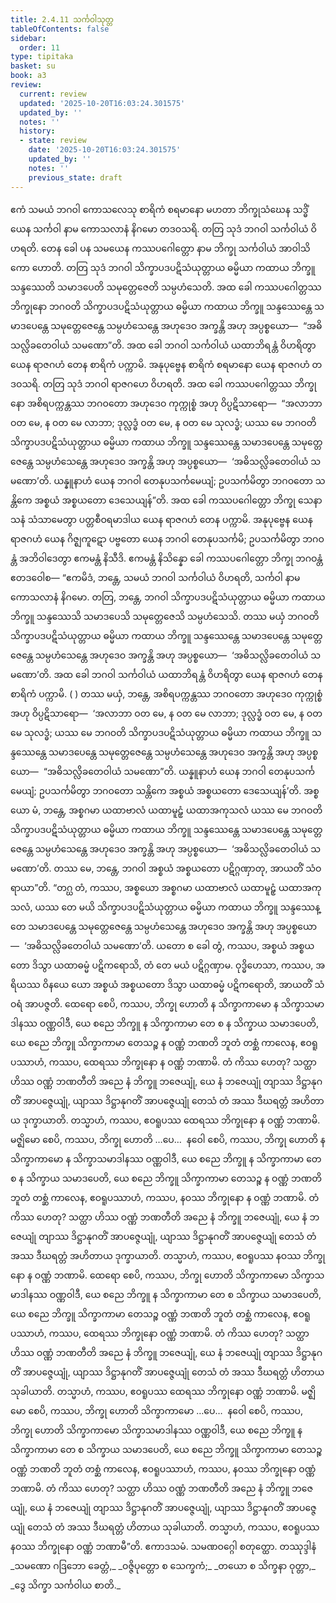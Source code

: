 ```yaml
---
title: 2.4.11 သင်္ကဝါသုတ္တ
tableOfContents: false
sidebar:
  order: 11
type: tipitaka
basket: su
book: a3
review:
  current: review
  updated: '2025-10-20T16:03:24.301575'
  updated_by: ''
  notes: ''
  history:
  - state: review
    date: '2025-10-20T16:03:24.301575'
    updated_by: ''
    notes: ''
    previous_state: draft
---
```



<DynamicBreadcrumb />


<ReviewStatus review={frontmatter.review} showDetails={true} />

<HypothesisAnnotation frontmatter={frontmatter} />

<Division number="92" book="a3" e="ch" v="15" p="238">

<Paragraph number="777" book="a3">
ဧကံ သမယံ ဘဂဝါ ကောသလေသု စာရိကံ စရမာနော မဟတာ ဘိက္ခုသံဃေန သဒ္ဓိံ ယေန သင်္ကဝါ နာမ ကောသလာနံ နိဂမော တဒဝသရိ. တတြ သုဒံ ဘဂဝါ သင်္ကဝါယံ ဝိဟရတိ. တေန ခေါ ပန သမယေန ကဿပဂေါတ္တော နာမ ဘိက္ခု သင်္ကဝါယံ အာဝါသိကော ဟောတိ. တတြ သုဒံ ဘဂဝါ သိက္ခာပဒပဋိသံယုတ္တာယ ဓမ္မိယာ ကထာယ ဘိက္ခူ သန္ဒဿေတိ သမာဒပေတိ သမုတ္တေဇေတိ သမ္ပဟံသေတိ. အထ ခေါ ကဿပဂေါတ္တဿ ဘိက္ခုနော ဘဂဝတိ သိက္ခာပဒပဋိသံယုတ္တာယ ဓမ္မိယာ ကထာယ ဘိက္ခူ သန္ဒဿေန္တေ သမာဒပေန္တေ သမုတ္တေဇေန္တေ သမ္ပဟံသေန္တေ အဟုဒေဝ အက္ခန္တိ အဟု အပ္ပစ္စယော—  “အဓိသလ္လိခတေဝါယံ သမဏော”တိ. အထ ခေါ ဘဂဝါ သင်္ကဝါယံ ယထာဘိရန္တံ ဝိဟရိတွာ ယေန ရာဇဂဟံ တေန စာရိကံ ပက္ကာမိ. အနုပုဗ္ဗေန စာရိကံ စရမာနော ယေန ရာဇဂဟံ တဒဝသရိ. တတြ သုဒံ ဘဂဝါ ရာဇဂဟေ ဝိဟရတိ.
</Paragraph>

<Paragraph number="778" book="a3">
အထ ခေါ ကဿပဂေါတ္တဿ ဘိက္ခုနော အစိရပက္ကန္တဿ ဘဂဝတော အဟုဒေဝ ကုက္ကုစ္စံ အဟု ဝိပ္ပဋိသာရော—  “အလာဘာ ဝတ မေ, န ဝတ မေ လာဘာ; ဒုလ္လဒ္ဓံ ဝတ မေ, န ဝတ မေ သုလဒ္ဓံ; ယဿ မေ ဘဂဝတိ သိက္ခာပဒပဋိသံယုတ္တာယ ဓမ္မိယာ ကထာယ ဘိက္ခူ သန္ဒဿေန္တေ သမာဒပေန္တေ သမုတ္တေဇေန္တေ သမ္ပဟံသေန္တေ အဟုဒေဝ အက္ခန္တိ အဟု အပ္ပစ္စယော—  ‘အဓိသလ္လိခတေဝါယံ သမဏော’တိ. ယန္နူနာဟံ ယေန ဘဂဝါ တေနုပသင်္ကမေယျံ; ဥပသင်္ကမိတွာ ဘဂဝတော သန္တိကေ အစ္စယံ အစ္စယတော ဒေသေယျန်”တိ. အထ ခေါ ကဿပဂေါတ္တော ဘိက္ခု သေနာသနံ သံသာမေတွာ ပတ္တစီဝရမာဒါယ ယေန ရာဇဂဟံ တေန ပက္ကာမိ. အနုပုဗ္ဗေန ယေန ရာဇဂဟံ ယေန ဂိဇ္ဈကူဋော ပဗ္ဗတော ယေန ဘဂဝါ တေနုပသင်္ကမိ; ဥပသင်္ကမိတွာ ဘဂဝန္တံ အဘိဝါဒေတွာ ဧကမန္တံ နိသီဒိ. ဧကမန္တံ နိသိန္နော ခေါ ကဿပဂေါတ္တော ဘိက္ခု ဘဂဝန္တံ ဧတဒဝေါစ—
</Paragraph>

<Paragraph number="779" book="a3">
“ဧကမိဒံ, ဘန္တေ, သမယံ ဘဂဝါ သင်္ကဝါယံ ဝိဟရတိ, သင်္ကဝါ နာမ ကောသလာနံ နိဂမော. တတြ, ဘန္တေ, ဘဂဝါ သိက္ခာပဒပဋိသံယုတ္တာယ ဓမ္မိယာ ကထာယ ဘိက္ခူ သန္ဒဿေသိ သမာဒပေသိ သမုတ္တေဇေသိ သမ္ပဟံသေသိ. တဿ မယှံ ဘဂဝတိ သိက္ခာပဒပဋိသံယုတ္တာယ ဓမ္မိယာ ကထာယ ဘိက္ခူ သန္ဒဿေန္တေ သမာဒပေန္တေ သမုတ္တေဇေန္တေ သမ္ပဟံသေန္တေ အဟုဒေဝ အက္ခန္တိ အဟု အပ္ပစ္စယော—  ‘အဓိသလ္လိခတေဝါယံ သမဏော’တိ. အထ ခေါ ဘဂဝါ သင်္ကဝါယံ ယထာဘိရန္တံ ဝိဟရိတွာ ယေန ရာဇဂဟံ တေန စာရိကံ ပက္ကာမိ. ( ) တဿ မယှံ, ဘန္တေ, အစိရပက္ကန္တဿ ဘဂဝတော အဟုဒေဝ ကုက္ကုစ္စံ အဟု ဝိပ္ပဋိသာရော—  ‘အလာဘာ ဝတ မေ, န ဝတ မေ လာဘာ; ဒုလ္လဒ္ဓံ ဝတ မေ, န ဝတ မေ သုလဒ္ဓံ; ယဿ မေ ဘဂဝတိ သိက္ခာပဒပဋိသံယုတ္တာယ ဓမ္မိယာ ကထာယ ဘိက္ခူ သန္ဒဿေန္တေ သမာဒပေန္တေ သမုတ္တေဇေန္တေ သမ္ပဟံသေန္တေ အဟုဒေဝ အက္ခန္တိ အဟု အပ္ပစ္စယော—  “အဓိသလ္လိခတေဝါယံ သမဏော”တိ. ယန္နူနာဟံ ယေန ဘဂဝါ တေနုပသင်္ကမေယျံ; ဥပသင်္ကမိတွာ ဘဂဝတော သန္တိကေ အစ္စယံ အစ္စယတော ဒေသေယျန်’တိ. အစ္စယော မံ, ဘန္တေ, အစ္စဂမာ ယထာဗာလံ ယထာမူဠှံ ယထာအကုသလံ ယဿ မေ ဘဂဝတိ သိက္ခာပဒပဋိသံယုတ္တာယ ဓမ္မိယာ ကထာယ ဘိက္ခူ သန္ဒဿေန္တေ သမာဒပေန္တေ သမုတ္တေဇေန္တေ သမ္ပဟံသေန္တေ အဟုဒေဝ အက္ခန္တိ အဟု အပ္ပစ္စယော—  ‘အဓိသလ္လိခတေဝါယံ သမဏော’တိ. တဿ မေ, ဘန္တေ, ဘဂဝါ အစ္စယံ အစ္စယတော ပဋိဂ္ဂဏှာတု, အာယတိံ သံဝရာယာ”တိ.
</Paragraph>

<Paragraph number="780" book="a3">
“တဂ္ဃ တံ, ကဿပ, အစ္စယော အစ္စဂမာ ယထာဗာလံ ယထာမူဠှံ ယထာအကုသလံ, ယဿ တေ မယိ သိက္ခာပဒပဋိသံယုတ္တာယ ဓမ္မိယာ ကထာယ ဘိက္ခူ သန္ဒဿေန္တေ သမာဒပေန္တေ သမုတ္တေဇေန္တေ သမ္ပဟံသေန္တေ အဟုဒေဝ အက္ခန္တိ အဟု အပ္ပစ္စယော—  ‘အဓိသလ္လိခတေဝါယံ သမဏော’တိ. ယတော စ ခေါ တွံ, ကဿပ, အစ္စယံ အစ္စယတော ဒိသွာ ယထာဓမ္မံ ပဋိကရောသိ, တံ တေ မယံ ပဋိဂ္ဂဏှာမ. ဝုဒ္ဓိဟေသာ, ကဿပ, အရိယဿ ဝိနယေ ယော အစ္စယံ အစ္စယတော ဒိသွာ ယထာဓမ္မံ ပဋိကရောတိ, အာယတိံ သံဝရံ အာပဇ္ဇတိ.
</Paragraph>

<Paragraph number="781" book="a3">
ထေရော စေပိ, ကဿပ, ဘိက္ခု ဟောတိ န သိက္ခာကာမော န သိက္ခာသမာဒါနဿ ဝဏ္ဏဝါဒီ, ယေ စညေ ဘိက္ခူ န သိက္ခာကာမာ တေ စ န သိက္ခာယ သမာဒပေတိ, ယေ စညေ ဘိက္ခူ သိက္ခာကာမာ တေသဉ္စ န ဝဏ္ဏံ ဘဏတိ ဘူတံ တစ္ဆံ ကာလေန, ဧဝရူပဿာဟံ, ကဿပ, ထေရဿ ဘိက္ခုနော န ဝဏ္ဏံ ဘဏာမိ. တံ ကိဿ ဟေတု? သတ္ထာ ဟိဿ ဝဏ္ဏံ ဘဏတီတိ အညေ နံ ဘိက္ခူ ဘဇေယျုံ, ယေ နံ ဘဇေယျုံ တျာဿ ဒိဋ္ဌာနုဂတိံ အာပဇ္ဇေယျုံ, ယျာဿ ဒိဋ္ဌာနုဂတိံ အာပဇ္ဇေယျုံ တေသံ တံ အဿ ဒီဃရတ္တံ အဟိတာယ ဒုက္ခာယာတိ. တသ္မာဟံ, ကဿပ, ဧဝရူပဿ ထေရဿ ဘိက္ခုနော န ဝဏ္ဏံ ဘဏာမိ.
</Paragraph>

<Paragraph number="782" book="a3">
မဇ္ဈိမော စေပိ, ကဿပ, ဘိက္ခု ဟောတိ …ပေ…  နဝေါ စေပိ, ကဿပ, ဘိက္ခု ဟောတိ န သိက္ခာကာမော န သိက္ခာသမာဒါနဿ ဝဏ္ဏဝါဒီ, ယေ စညေ ဘိက္ခူ န သိက္ခာကာမာ တေ စ န သိက္ခာယ သမာဒပေတိ, ယေ စညေ ဘိက္ခူ သိက္ခာကာမာ တေသဉ္စ န ဝဏ္ဏံ ဘဏတိ ဘူတံ တစ္ဆံ ကာလေန, ဧဝရူပဿာဟံ, ကဿပ, နဝဿ ဘိက္ခုနော န ဝဏ္ဏံ ဘဏာမိ. တံ ကိဿ ဟေတု? သတ္ထာ ဟိဿ ဝဏ္ဏံ ဘဏတီတိ အညေ နံ ဘိက္ခူ ဘဇေယျုံ, ယေ နံ ဘဇေယျုံ တျာဿ ဒိဋ္ဌာနုဂတိံ အာပဇ္ဇေယျုံ, ယျာဿ ဒိဋ္ဌာနုဂတိံ အာပဇ္ဇေယျုံ တေသံ တံ အဿ ဒီဃရတ္တံ အဟိတာယ ဒုက္ခာယာတိ. တသ္မာဟံ, ကဿပ, ဧဝရူပဿ နဝဿ ဘိက္ခုနော န ဝဏ္ဏံ ဘဏာမိ.
</Paragraph>

<Paragraph number="783" book="a3">
ထေရော စေပိ, ကဿပ, ဘိက္ခု ဟောတိ သိက္ခာကာမော သိက္ခာသမာဒါနဿ ဝဏ္ဏဝါဒီ, ယေ စညေ ဘိက္ခူ န သိက္ခာကာမာ တေ စ သိက္ခာယ သမာဒပေတိ, ယေ စညေ ဘိက္ခူ သိက္ခာကာမာ တေသဉ္စ ဝဏ္ဏံ ဘဏတိ ဘူတံ တစ္ဆံ ကာလေန, ဧဝရူပဿာဟံ, ကဿပ, ထေရဿ ဘိက္ခုနော ဝဏ္ဏံ ဘဏာမိ. တံ ကိဿ ဟေတု? သတ္ထာ ဟိဿ ဝဏ္ဏံ ဘဏတီတိ အညေ နံ ဘိက္ခူ ဘဇေယျုံ, ယေ နံ ဘဇေယျုံ တျာဿ ဒိဋ္ဌာနုဂတိံ အာပဇ္ဇေယျုံ, ယျာဿ ဒိဋ္ဌာနုဂတိံ အာပဇ္ဇေယျုံ တေသံ တံ အဿ ဒီဃရတ္တံ ဟိတာယ သုခါယာတိ. တသ္မာဟံ, ကဿပ, ဧဝရူပဿ ထေရဿ ဘိက္ခုနော ဝဏ္ဏံ ဘဏာမိ.
</Paragraph>

<Paragraph number="784" book="a3">
မဇ္ဈိမော စေပိ, ကဿပ, ဘိက္ခု ဟောတိ သိက္ခာကာမော …ပေ…  နဝေါ စေပိ, ကဿပ, ဘိက္ခု ဟောတိ သိက္ခာကာမော သိက္ခာသမာဒါနဿ ဝဏ္ဏဝါဒီ, ယေ စညေ ဘိက္ခူ န သိက္ခာကာမာ တေ စ သိက္ခာယ သမာဒပေတိ, ယေ စညေ ဘိက္ခူ သိက္ခာကာမာ တေသဉ္စ ဝဏ္ဏံ ဘဏတိ ဘူတံ တစ္ဆံ ကာလေန, ဧဝရူပဿာဟံ, ကဿပ, နဝဿ ဘိက္ခုနော ဝဏ္ဏံ ဘဏာမိ. တံ ကိဿ ဟေတု? သတ္ထာ ဟိဿ ဝဏ္ဏံ ဘဏတီတိ အညေ နံ ဘိက္ခူ ဘဇေယျုံ, ယေ နံ ဘဇေယျုံ တျာဿ ဒိဋ္ဌာနုဂတိံ အာပဇ္ဇေယျုံ, ယျာဿ ဒိဋ္ဌာနုဂတိံ အာပဇ္ဇေယျုံ တေသံ တံ အဿ ဒီဃရတ္တံ ဟိတာယ သုခါယာတိ. တသ္မာဟံ, ကဿပ, ဧဝရူပဿ နဝဿ ဘိက္ခုနော ဝဏ္ဏံ ဘဏာမီ”တိ.

</Paragraph>
</Division>

<Paragraph number="785" type="center" book="a3">
ဧကာဒသမံ.



</Paragraph>

<Paragraph number="786" type="center" book="a3">
သမဏဝဂ္ဂေါ စတုတ္ထော.



</Paragraph>

<Paragraph number="787" type="center" book="a3">
တဿုဒ္ဒါနံ


</Paragraph>

<Paragraph number="788" type="verses" book="a3">
_သမဏော ဂဒြဘော ခေတ္တံ,_  
_ဝဇ္ဇိပုတ္တော စ သေက္ခကံ;_  
_တယော စ သိက္ခနာ ဝုတ္တာ,_  
_ဒွေ သိက္ခာ သင်္ကဝါယ စာတိ._
</Paragraph>